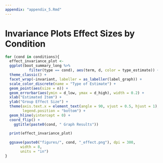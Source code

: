 ```yaml
---
appendix: "appendix_5.Rmd"
---
```


# Invariance Plots Effect Sizes by Condition

```r

for (cond in conditions){
  effect_invariance_plot <- 
  ggplot(boot_summary_long %>% 
           filter(type == cond), aes(term, d, color = type_estimate)) + 
  theme_classic() + 
  facet_wrap(~invariant, labeller = as_labeller(label_graph)) +
  scale_color_discrete(name = "Type of Estimate") + 
  geom_point(aes(size = n)) + 
  geom_errorbar(aes(ymin = d_low, ymax = d_high), width = 0.2) + 
  xlab("Estimated Item") + 
  ylab("Group Effect Size") + 
  theme(axis.text.x = element_text(angle = 90, vjust = 0.5, hjust = 1), 
        legend.position = "bottom") + 
  geom_hline(yintercept = 0) + 
  coord_flip() + 
    ggtitle(paste0(cond, " Graph Results"))
  
  print(effect_invariance_plot)
  
  ggsave(paste0("figures/", cond, "_effect.png"), dpi = 300, 
       width = 8, 
       units = "in")
}
```
